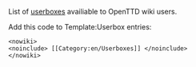 List of [http://www.wikipedia.org/wiki/Wikipedia:Userboxes userboxes] availiable to OpenTTD wiki users.

Add this code to Template:Userbox entries:

<pre>
<nowiki>
<noinclude> [[Category:en/Userboxes]] </noinclude>
</nowiki>
</pre>